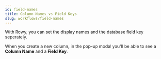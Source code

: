 ```yaml
---
id: field-names
title: Column Names vs Field Keys
slug: workflows/field-names
---
```


With Rowy, you can set the display names and the database field key seperately.

When you create a new column, in the pop-up modal you'll be able to see a **Column Name** and a **Field Key**.
